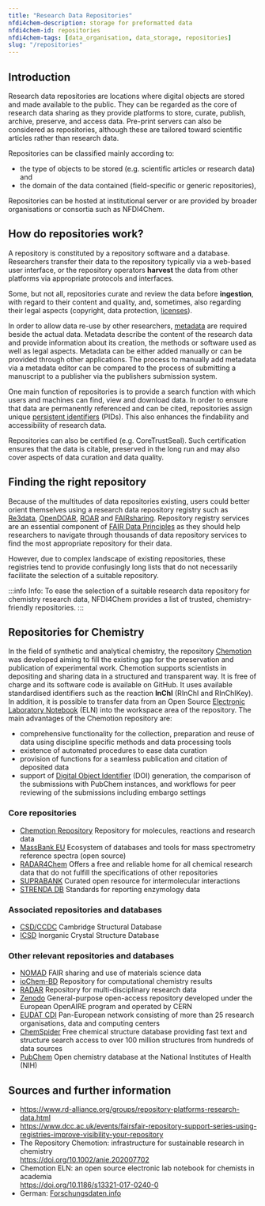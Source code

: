 ```yaml
---
title: "Research Data Repositories"
nfdi4chem-description: storage for preformatted data
nfdi4chem-id: repositories
nfdi4chem-tags: [data_organisation, data_storage, repositories]
slug: "/repositories"
---
```


## Introduction

Research data repositories are locations where digital objects are stored and made available to the public. They can be regarded as the core of research data sharing as they provide platforms to store, curate, publish, archive, preserve, and access data. Pre-print servers can also be considered as repositories, although these are tailored toward scientific articles rather than research data.

Repositories can be classified mainly according to:

- the type of objects to be stored (e.g. scientific articles or research data) and
- the domain of the data contained (field-specific or generic repositories),
<!--- the storage period of the data (e.g. at least 10 years) or
the data access and -reuse policy -->

Repositories can be hosted at institutional server or are provided by broader organisations or consortia such as NFDI4Chem.

## How do repositories work?

A repository is constituted by a repository software and a database. Researchers transfer their data to the repository typically via a web-based user interface, or the repository operators **harvest** the data from other platforms via appropriate protocols and interfaces.

Some, but not all, repositories curate and review the data before **ingestion**, with regard to their content and quality, and, sometimes, also regarding their legal aspects (copyright, data protection, [licenses](/docs/licenses)).

In order to allow data re-use by other researchers, [metadata](/docs/metadata) are required beside the actual data. Metadata describe the content of the research data and provide information about its creation, the methods or software used as well as legal aspects. Metadata can be either added manually or can be provided through other applications. The process to manually add metadata via a metadata editor can be compared to the process of submitting a manuscript to a publisher via the publishers submission system. 

One main function of repositories is to provide a search function with which users and machines can find, view and download data. In order to ensure that data are permanently referenced and can be cited, repositories assign unique [persistent identifiers](/docs/pid) (PIDs). This also enhances the findability and accessibility of research data. 

Repositories can also be certified (e.g. CoreTrustSeal). Such certification ensures that the data is citable, preserved in the long run and may also cover aspects of data curation and data quality. 

## Finding the right repository

Because of the multitudes of data repositories existing, users could better orient themselves using a research data repository registry such as [Re3data](https://www.re3data.org/), [OpenDOAR](https://v2.sherpa.ac.uk/opendoar/about.html), [ROAR](http://roar.eprints.org/) and [FAIRsharing](https://fairsharing.org/). Repository registry services are an essential component of [FAIR Data Principles](/docs/fair) as they should help researchers to navigate through thousands of data repository services to find the most appropriate repository for their data. 

However, due to complex landscape of existing repositories, these registries tend to provide confusingly long lists that do not necessarily facilitate the selection of a suitable repository. 

:::info Info:
To ease the selection of a suitable research data repository for chemistry research data, NFDI4Chem provides a list of trusted, chemistry-friendly repositories.
:::

## Repositories for Chemistry

In the field of synthetic and analytical chemistry, the repository [Chemotion](https://www.chemotion-repository.net/welcome) was developed aiming to fill the existing gap for the preservation and publication of experimental work. Chemotion supports scientists in depositing and sharing data in a structured and transparent way. It is free of charge and its software code is available on GitHub. It uses available standardised identifiers such as the reaction **InChI** (RInChI and RInChIKey). In addition, it is possible to transfer data from an Open Source [Electronic Laboratory Notebook](/docs/eln) (ELN) into the workspace area of the repository. The main advantages of the Chemotion repository are:

- comprehensive functionality for the collection, preparation and reuse of data using discipline specific methods and data processing tools
- existence of automated procedures to ease data curation
- provision of functions for a seamless publication and citation of deposited data
- support of [Digital Object Identifier](/docs/pid) (DOI) generation, the comparison of the submissions with PubChem instances, and workflows for peer reviewing of the submissions including embargo settings

### Core repositories

- [Chemotion Repository](https://www.chemotion-repository.net/welcome) Repository for molecules, reactions and research data 
- [MassBank EU](https://massbank.eu/MassBank/) Ecosystem of databases and tools for mass spectrometry reference spectra (open source)
- [RADAR4Chem](https://www.nfdi4chem.de/index.php/2650-2/) Offers a free and reliable home for all chemical research data that do not fulfill the specifications of other repositories
- [SUPRABANK](https://suprabank.org/) Curated open resource for intermolecular interactions
- [STRENDA DB](https://www.beilstein-strenda-db.org/) Standards for reporting enzymology data

### Associated repositories and databases 

- [CSD/CCDC](https://www.ccdc.cam.ac.uk/) Cambridge Structural Database 
- [ICSD](https://icsd.fiz-karlsruhe.de/index.xhtml;jsessionid=0C3EFEDF8A88E145B9C25B0935E0E0EF) Inorganic Crystal Structure Database

### Other relevant repositories and databases

- [NOMAD](https://nomad-lab.eu/) FAIR sharing and use of materials science data 
- [ioChem-BD](https://www.iochem-bd.org/) Repository for computational chemistry results 
- [RADAR](https://www.radar-service.eu/radar/en/home) Repository for multi-disciplinary research data 
- [Zenodo](https://zenodo.org/) General-purpose open-access repository developed under the European OpenAIRE program and operated by CERN
- [EUDAT CDI](https://www.eudat.eu/) Pan-European network consisting of more than 25 research organisations, data and computing centers
- [ChemSpider](https://www.chemspider.com/) Free chemical structure database providing fast text and structure search access to over 100 million structures from hundreds of data sources
- [PubChem](https://pubchem.ncbi.nlm.nih.gov/) Open chemistry database at the National Institutes of Health (NIH)

## Sources and further information
- https://www.rd-alliance.org/groups/repository-platforms-research-data.html
- https://www.dcc.ac.uk/events/fairsfair-repository-support-series-using-registries-improve-visibility-your-repository
- The Repository Chemotion: infrastructure for sustainable research in chemistry<br/>https://doi.org/10.1002/anie.202007702
- Chemotion ELN: an open source electronic lab notebook for chemists in academia<br/>https://doi.org/10.1186/s13321-017-0240-0
- German: [Forschungsdaten.info](https://www.forschungsdaten.info/themen/veroeffentlichen-und-archivieren/repositorien/)
